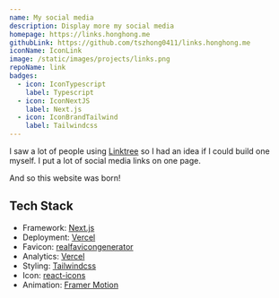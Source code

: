 ```yaml
---
name: My social media
description: Display more my social media
homepage: https://links.honghong.me
githubLink: https://github.com/tszhong0411/links.honghong.me
iconName: IconLink
image: /static/images/projects/links.png
repoName: link
badges:
  - icon: IconTypescript
    label: Typescript
  - icon: IconNextJS
    label: Next.js
  - icon: IconBrandTailwind
    label: Tailwindcss
---
```


I saw a lot of people using [Linktree](https://linktr.ee/) so I had an idea if I could build one myself. I put a lot of social media links on one page.

And so this website was born!

## Tech Stack

- Framework: [Next.js](https://nextjs.org/)
- Deployment: [Vercel](https://vercel.com)
- Favicon: [realfavicongenerator](https://realfavicongenerator.net/)
- Analytics: [Vercel](https://vercel.com/)
- Styling: [Tailwindcss](https://tailwindcss.com)
- Icon: [react-icons](https://react-icons.github.io/react-icons/)
- Animation: [Framer Motion](https://www.framer.com/motion/)
